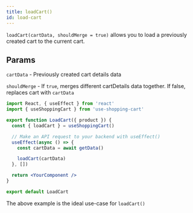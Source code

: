 ```yaml
---
title: loadCart()
id: load-cart
---
```


`loadCart(cartData, shouldMerge = true)` allows you to load a previously created cart to the current cart.


## Params

`cartData` - Previously created cart details data

`shouldMerge` - If `true`, merges different cartDetails data together. If false, replaces cart with `cartData`

<CartDisplayWrapper>
  <LoadCart />
</CartDisplayWrapper>

```jsx
import React, { useEffect } from 'react'
import { useShoppingCart } from 'use-shopping-cart'

export function LoadCart({ product }) {
  const { loadCart } = useShoppingCart()

  // Make an API request to your backend with useEffect()
  useEffect(async () => {
    const cartData = await getData()

    loadCart(cartData)
  }, [])

  return <YourComponent />
}

export default LoadCart
```

The above example is the ideal use-case for `loadCart()`
